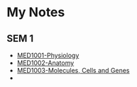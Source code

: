 = My Notes =

== SEM 1 ==
* [[MED1001-Physiology]]
* [[MED1002-Anatomy]]
* [[MED1003-Molecules, Cells and Genes]]
* 
